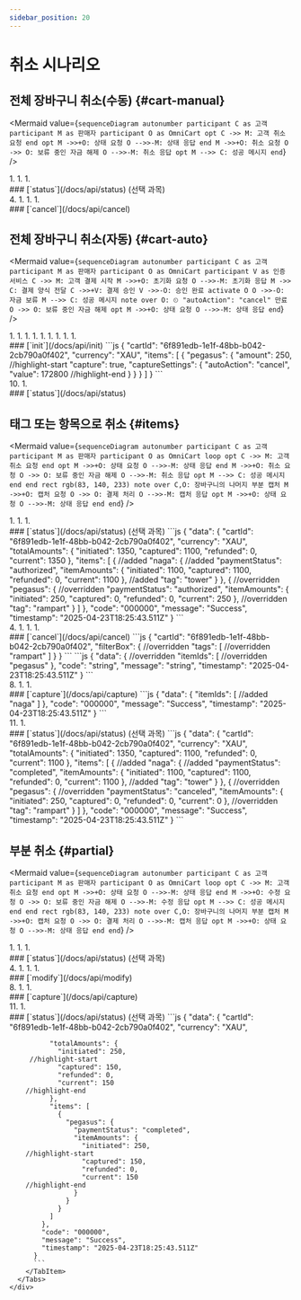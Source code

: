 ```yaml
---
sidebar_position: 20
---
```


# 취소 시나리오

## 전체 장바구니 취소(수동) {#cart-manual}

<Mermaid
  value={`
    sequenceDiagram
      autonumber
        participant C as 고객
        participant M as 판매자
        participant O as OmniCart
      opt
        C ->> M: 고객 취소 요청
      end
      opt
        M ->>+O: 상태 요청
        O -->>-M: 상태 응답
      end
        M ->>+O: 취소 요청
        O ->> O: 보류 중인 자금 해제
        O -->>-M: 취소 응답
      opt
        M -->> C: 성공 메시지
      end
  `}
/>

<div class="container">
  <div class="row">
    <div class="col col--6">
      1. <CustomerRequestsCancellation />
      1. <StatusRequest />
      1. <StatusResponse />
    </div>
    <div class="col col--6">
      ### [`status`](/docs/api/status) (선택 과목)
      <Tabs>
        <TabItem value="요청">
          <StatusReq />
        </TabItem>
        <TabItem value="응답">
          <StatusResPegasusAuthorized />
        </TabItem>
      </Tabs>
    </div>
  </div>
</div>
<div class="container">
  <div class="row">
    <div class="col col--6">
      4. <CancelRequest />
      1. <FundsReleasedFromHold />
      1. <CancelResponse />
      1. <SuccessMessage />
    </div>
    <div class="col col--6">
      ### [`cancel`](/docs/api/cancel)
      <Tabs>
        <TabItem value="요청">
          <CartIdOnlyReq />
        </TabItem>
        <TabItem value="응답">
          <PegasusItemResSuccess />
        </TabItem>
      </Tabs>
    </div>
  </div>
</div>

## 전체 장바구니 취소(자동) {#cart-auto}

<Mermaid
  value={`
    sequenceDiagram
      autonumber
        participant C as 고객
        participant M as 판매자
        participant O as OmniCart
        participant V as 인증 서비스
        C ->> M: 고객 결제 시작
        M ->>+O: 초기화 요청
        O -->>-M: 초기화 응답
        M ->> C: 결제 양식 전달
        C ->>+V: 결제 승인
        V ->>-O: 승인 완료
      activate O
        O ->>-O: 자금 보류
        M -->> C: 성공 메시지
      note over O: ⏲ "autoAction": "cancel" 만료
        O ->> O: 보류 중인 자금 해제
      opt
        M ->>+O: 상태 요청
        O -->>-M: 상태 응답
      end
  `}
/>

<div class="container">
  <div class="row">
    <div class="col col--6">
      1. <CustomerBeginsPayment />
      1. <InitRequest />
      1. <InitResponse />
      1. <PaymentFormDelivery />
      1. <PaymentAuthorization />
      1. <Authorized />
      1. <FundsOnHold />
      1. <SuccessMessage />
      1. <FundsReleasedFromHold />
    </div>
    <div class="col col--6">
      ### [`init`](/docs/api/init)
      <Tabs>
        <TabItem value="요청">
          ```js
          {
            "cartId": "6f891edb-1e1f-48bb-b042-2cb790a0f402",
            "currency": "XAU",
            "items": [
              {
                "pegasus": {
                  "amount": 250,
          //highlight-start
                  "capture": true,
                  "captureSettings": {
                    "autoAction": "cancel",
                    "value": 172800
          //highlight-end
                  }
                }
              }
            ]
          }
          ```
        </TabItem>
        <TabItem value="응답">
          <PegasusItemResSuccess />
        </TabItem>
      </Tabs>
    </div>
  </div>
</div>
<div class="container">
  <div class="row">
    <div class="col col--6">
      10. <StatusRequest />
      1. <StatusResponse />
    </div>
    <div class="col col--6">
      ### [`status`](/docs/api/status)
      <Tabs>
        <TabItem value="요청">
          <StatusReq />
        </TabItem>
        <TabItem value="응답">
          <StatusResPegasusCanceled />
        </TabItem>
      </Tabs>
    </div>
  </div>
</div>

## 태그 또는 항목으로 취소 {#items}

<Mermaid
  value={`
    sequenceDiagram
      autonumber
        participant C as 고객
        participant M as 판매자
        participant O as OmniCart
      loop
      opt
        C ->> M: 고객 취소 요청
      end
      opt
        M ->>+O: 상태 요청
        O -->>-M: 상태 응답
      end
        M ->>+O: 취소 요청
        O ->> O: 보류 중인 자금 해제
        O -->>-M: 취소 응답
      opt
        M -->> C: 성공 메시지
      end
      end
      rect rgb(83, 140, 233)
      note over C,O: 장바구니의 나머지 부분 캡처
        M ->>+O: 캡처 요청
        O ->> O: 결제 처리
        O -->>-M: 캡처 응답
      opt
        M ->>+O: 상태 요청
        O -->>-M: 상태 응답
      end
      end
  `}
/>

<div class="container">
  <div class="row">
    <div class="col col--6">
      1. <CustomerRequestsCancellation />
      1. <StatusRequest />
      1. <StatusResponse />
    </div>
    <div class="col col--6">
      ### [`status`](/docs/api/status) (선택 과목)
      <Tabs>
        <TabItem value="요청">
          <StatusReq />
        </TabItem>
        <TabItem value="응답">
          ```js
          {
            "data": {
              "cartId": "6f891edb-1e1f-48bb-b042-2cb790a0f402",
              "currency": "XAU",
              "totalAmounts": {
                "initiated": 1350,
                "captured": 1100,
                "refunded": 0,
                "current": 1350
              },
              "items": [
                {
          //added
                  "naga": {
          //added
                    "paymentStatus": "authorized",
                    "itemAmounts": {
                      "initiated": 1100,
                      "captured": 1100,
                      "refunded": 0,
                      "current": 1100
                    },
          //added
                    "tag": "tower"
                  }
                },
                {
          //overridden
                  "pegasus": {
          //overridden
                    "paymentStatus": "authorized",
                    "itemAmounts": {
                      "initiated": 250,
                      "captured": 0,
                      "refunded": 0,
                      "current": 250
                    },
          //overridden
                    "tag": "rampart"
                }
              ]
            },
            "code": "000000",
            "message": "Success",
            "timestamp": "2025-04-23T18:25:43.511Z"
          }
          ```
        </TabItem>
      </Tabs>
    </div>
  </div>
</div>
<div class="container">
  <div class="row">
    <div class="col col--6">
      4. <CancelRequest />
      1. <FundsReleasedFromHold />
      1. <CancelResponse />
      1. <SuccessMessage />
    </div>
    <div class="col col--6">
      ### [`cancel`](/docs/api/cancel)
      <Tabs>
        <TabItem value="요청">
          ```js
          {
            "cartId": "6f891edb-1e1f-48bb-b042-2cb790a0f402",
            "filterBox": {
          //overridden
              "tags": [
          //overridden
                "rampart"
              ]
            }
          }
          ```
        </TabItem>
        <TabItem value="응답">
          ```js
          {
            "data": {
          //overridden
              "itemIds": [
          //overridden
                "pegasus"
            },
            "code": "string",
            "message": "string",
            "timestamp": "2025-04-23T18:25:43.511Z"
          }
          ```
        </TabItem>
      </Tabs>
    </div>
  </div>
</div>
<div class="container">
  <div class="row">
    <div class="col col--6">
      8. <CaptureRequest />
      1. <Payment />
      1. <CaptureResponse />
    </div>
    <div class="col col--6">
      ### [`capture`](/docs/api/capture)
      <Tabs>
        <TabItem value="요청">
          <CartIdOnlyReq />
        </TabItem>
        <TabItem value="응답">
          ```js
          {
            "data": {
              "itemIds": [
          //added
                "naga"
              ]
            },
            "code": "000000",
            "message": "Success",
            "timestamp": "2025-04-23T18:25:43.511Z"
          }
          ```
        </TabItem>
      </Tabs>
    </div>
  </div>
</div>
<div class="container">
  <div class="row">
    <div class="col col--6">
      11. <StatusRequest />
      1. <StatusResponse />
    </div>
    <div class="col col--6">
      ### [`status`](/docs/api/status) (선택 과목)
      <Tabs>
        <TabItem value="요청">
          <StatusReq />
        </TabItem>
        <TabItem value="응답">
          ```js
          {
            "data": {
              "cartId": "6f891edb-1e1f-48bb-b042-2cb790a0f402",
              "currency": "XAU",
              "totalAmounts": {
                "initiated": 1350,
                "captured": 1100,
                "refunded": 0,
                "current": 1100
              },
              "items": [
                {
          //added
                  "naga": {
          //added
                    "paymentStatus": "completed",
                    "itemAmounts": {
                      "initiated": 1100,
                      "captured": 1100,
                      "refunded": 0,
                      "current": 1100
                    },
          //added
                    "tag": "tower"
                  }
                },
                {
          //overridden
                  "pegasus": {
          //overridden
                    "paymentStatus": "canceled",
                    "itemAmounts": {
                      "initiated": 250,
                      "captured": 0,
                      "refunded": 0,
                      "current": 0
                    },
          //overridden
                    "tag": "rampart"
                }
              ]
            },
            "code": "000000",
            "message": "Success",
            "timestamp": "2025-04-23T18:25:43.511Z"
          }
          ```
        </TabItem>
      </Tabs>
    </div>
  </div>
</div>

## 부분 취소 {#partial}

<Mermaid
  value={`
    sequenceDiagram
      autonumber
        participant C as 고객
        participant M as 판매자
        participant O as OmniCart
      loop
      opt
        C ->> M: 고객 취소 요청
      end
      opt
        M ->>+O: 상태 요청
        O -->>-M: 상태 응답
      end
        M ->>+O: 수정 요청
        O ->> O: 보류 중인 자금 해제
        O -->>-M: 수정 응답
      opt
        M -->> C: 성공 메시지
      end
      end
      rect rgb(83, 140, 233)
      note over C,O: 장바구니의 나머지 부분 캡처
        M ->>+O: 캡처 요청
        O ->> O: 결제 처리
        O -->>-M: 캡처 응답
      opt
        M ->>+O: 상태 요청
        O -->>-M: 상태 응답
      end
      end
  `}
/>

<div class="container">
  <div class="row">
    <div class="col col--6">
      1. <CustomerRequestsCancellation />
      1. <StatusRequest />
      1. <StatusResponse />
    </div>
    <div class="col col--6">
      ### [`status`](/docs/api/status) (선택 과목)
      <Tabs>
        <TabItem value="요청">
          <StatusReq />
        </TabItem>
        <TabItem value="응답">
          <StatusResPegasusAuthorized />
        </TabItem>
      </Tabs>
    </div>
  </div>
</div>
<div class="container">
  <div class="row">
    <div class="col col--6">
      4. <ModifyRequest />
      1. <FundsReleasedFromHold />
      1. <ModifyResponse />
      1. <SuccessMessage />
    </div>
    <div class="col col--6">
      ### [`modify`](/docs/api/modify)
      <Tabs>
        <TabItem value="요청">
          <ModifyReqPegasusAmount />
        </TabItem>
        <TabItem value="응답">
          <ModifyResPegasusAmount />
        </TabItem>
      </Tabs>
    </div>
  </div>
</div>
<div class="container">
  <div class="row">
    <div class="col col--6">
      8. <CaptureRequest />
      1. <Payment />
      1. <CaptureResponse />
    </div>
    <div class="col col--6">
      ### [`capture`](/docs/api/capture)
      <Tabs>
        <TabItem value="요청">
          <CartIdOnlyReq />
        </TabItem>
        <TabItem value="응답">
          <PegasusItemResSuccess />
        </TabItem>
      </Tabs>
    </div>
  </div>
</div>
<div class="container">
  <div class="row">
    <div class="col col--6">
      11. <StatusRequest />
      1. <StatusResponse />
    </div>
    <div class="col col--6">
      ### [`status`](/docs/api/status) (선택 과목)
      <Tabs>
        <TabItem value="요청">
          <StatusReq />
        </TabItem>
        <TabItem value="응답">
          ```js
          {
            "data": {
              "cartId": "6f891edb-1e1f-48bb-b042-2cb790a0f402",
              "currency": "XAU",

              "totalAmounts": {
                "initiated": 250,
         //highlight-start
                "captured": 150,
                "refunded": 0,
                "current": 150
        //highlight-end
              },
              "items": [
                {
                  "pegasus": {
                    "paymentStatus": "completed",
                    "itemAmounts": {
                      "initiated": 250,
        //highlight-start
                      "captured": 150,
                      "refunded": 0,
                      "current": 150
        //highlight-end
                    }
                  }
                }
              ]
            },
            "code": "000000",
            "message": "Success",
            "timestamp": "2025-04-23T18:25:43.511Z"
          }
          ```
        </TabItem>
      </Tabs>
    </div>
  </div>
</div>

<!-- imports -->

